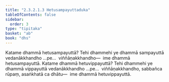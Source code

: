 ```yaml
---
title: "2.3.2.1.3 Hetusampayuttaduka"
tableOfContents: false
sidebar:
  order: 3
type: "tipitaka"
basket: "ab"
book: "dhs"
---
```



<DynamicBreadcrumb />

<Division number="1081" book="dhs">

<Paragraph number="1750" book="dhs">
Katame dhammā hetusampayuttā? Tehi dhammehi ye dhammā sampayuttā vedanākkhandho …pe…  viññāṇakkhandho—  ime dhammā hetusampayuttā.
</Paragraph>

</Division>
<Division number="1082" book="dhs">

<Paragraph number="1751" book="dhs">
Katame dhammā hetuvippayuttā? Tehi dhammehi ye dhammā vippayuttā vedanākkhandho …pe…  viññāṇakkhandho, sabbañca rūpaṃ, asaṅkhatā ca dhātu—  ime dhammā hetuvippayuttā.
</Paragraph>
</Division>